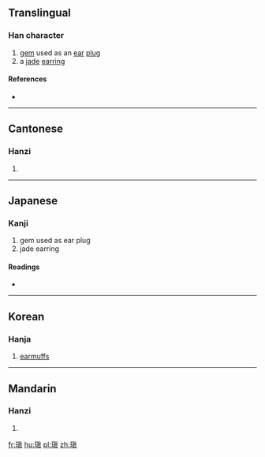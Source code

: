 ==Translingual==

===Han character===
{{Han char|rn=96|rad=玉|as=10|sn=14|four=14186|canj=MGJBC|ids=⿰[[玉|⺩]][[真]]}}

# [[gem]] used as an [[ear]] [[plug]]
# a [[jade]] [[earring]]

====References====
* {{Han ref|kx=0740.030|dkj=21167|dj=1149.220|hdz=21130.100|uh=7471|ud=29809|bh=E2D0|bd=58064}}

----

==Cantonese==

===Hanzi===
{{yue-hanzi|jyut=|y=jan3, tin3}}

# {{defn|lang=yue|sort=玉10}}

----

==Japanese==

===Kanji===
{{ja-kanji|grade=|rs=玉10}}

# gem used as ear plug
# jade earring

====Readings====
* {{ja-readings|on=[[てん]] (ten), [[ちん]] (chin), [[しん]] (shin)|kun=[[みみだま]] (mimidama)|nanori=}}

----

==Korean==

===Hanja===
{{ko-hanja|hangeul=전|eumhun=|rv=jeon|mr=chŏn|y=cen}}

# [[earmuffs]]

----

==Mandarin==

===Hanzi===
{{cmn-hanzi|pin=[[zhèn]] ([[zhen4]])|wg=chen<sup>4</sup>}}

# {{defn|lang=cmn|sort=玉10}}

[[fr:瑱]]
[[hu:瑱]]
[[pl:瑱]]
[[zh:瑱]]